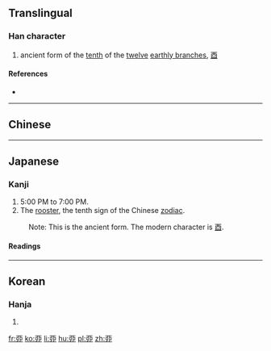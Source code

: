 {{also|卯|酉}}<!-- may be replaced by zh-forms -->
==Translingual==

===Han character===
{{Han char|rn=1|rad=一|as=06|sn=7|four=|canj=MLLS}}

# ancient form of the [[tenth]] of the [[twelve]] [[earthly branch]]es, [[酉]]

====References====
* {{Han ref|kx=0078.110|dkj=00048|dj=0157.180|hdz=10021.060|uh=4E23|ud=20003}}

----

==Chinese==
{{zh-see|酉}}

----

==Japanese==

===Kanji===
{{ja-kanji|grade=uc|rs=一06}}

# 5:00 PM to 7:00 PM.
# The [[rooster]], the tenth sign of the Chinese [[zodiac]].
: Note: This is the ancient form. The modern character is [[酉]].

====Readings====
{{ja-readings
|on=[[ゆう]] (yū)
|kun=[[とり]] (tori)
}}

----

==Korean==

===Hanja===
{{ko-hanja|hangeul=유|rv=yu|mr=yu}}

# {{defn|lang=ko|sort=一06}}

[[fr:丣]]
[[ko:丣]]
[[li:丣]]
[[hu:丣]]
[[pl:丣]]
[[zh:丣]]
